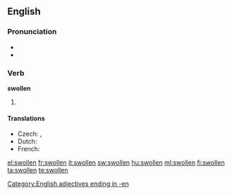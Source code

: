 ==English==

===Pronunciation===
* {{IPA|/'swɒlən/}}
* {{rhymes|əʊlən}}

===Verb===
'''swollen'''

# {{past participle of| to [[swell]]}}

====Translations====
* Czech: {{t-|cs|oteklý|m}}, {{t|cs|zvětšený|m}}
* Dutch: {{t-|de|gezwollen}}
* French: {{t+|fr|gonflé}}

[[Category:English adjectives ending in -en]]

[[el:swollen]]
[[fr:swollen]]
[[it:swollen]]
[[sw:swollen]]
[[hu:swollen]]
[[ml:swollen]]
[[fi:swollen]]
[[ta:swollen]]
[[te:swollen]]